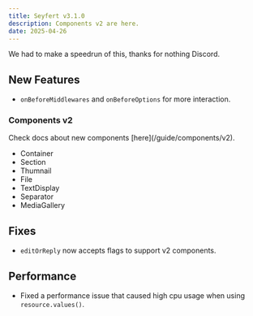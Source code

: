 ```yaml
---
title: Seyfert v3.1.0
description: Components v2 are here.
date: 2025-04-26
---
```


We had to make a speedrun of this, thanks for nothing Discord.

## New Features

- `onBeforeMiddlewares` and `onBeforeOptions` for more interaction.


### Components v2

<Callout type="info">
Check docs about new components [here](/guide/components/v2).
</Callout>


- Container
- Section
- Thumnail
- File
- TextDisplay
- Separator
- MediaGallery



## Fixes

- `editOrReply` now accepts flags to support v2 components.

## Performance

- Fixed a performance issue that caused high cpu usage when using `resource.values()`.

